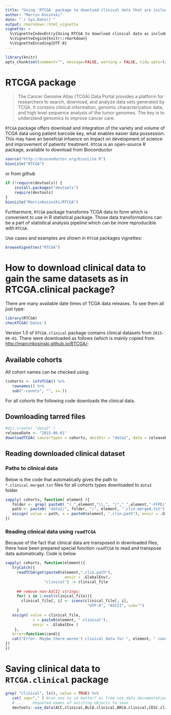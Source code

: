 ---
title: "Using `RTCGA` package to download clinical data that are included in `RTCGA.clinical` package"
author: "Marcin Kosiński"
date: "`r Sys.Date()`"
output: rmarkdown::html_vignette
vignette: >
  %\VignetteIndexEntry{Using RTCGA to download clinical data as included in RTCGA.data}
  %\VignetteEngine{knitr::rmarkdown}
  %\VignetteEncoding{UTF-8}
---

```{r, echo=FALSE}
library(knitr)
opts_chunk$set(comment="", message=FALSE, warning = FALSE, tidy.opts=list(keep.blank.line=TRUE, width.cutoff=150),options(width=150), eval = FALSE)
```

# RTCGA package

> The Cancer Genome Atlas (TCGA) Data Portal provides a platform for researchers to search, download, and analyze data sets generated by TCGA. It contains clinical information, genomic characterization data, and high level sequence analysis of the tumor genomes. The key is to understand genomics to improve cancer care.

`RTCGA` package offers download and integration of the variety and volume of TCGA data using patient barcode key, what enables easier data possession. This may have an benefcial infuence on impact on development of science and improvement of patients' treatment. `RTCGA` is an open-source R package, available to download from Bioconductor 

```{r, eval=FALSE}
source("http://bioconductor.org/biocLite.R")
biocLite("RTCGA")
```

or from github
```{r, eval=FALSE}
if (!require(devtools)) {
    install.packages("devtools")
    require(devtools)
}
biocLite("MarcinKosinski/RTCGA")
```

Furthermore, `RTCGA` package transforms TCGA data to form which is convenient to use in R statistical package. Those data transformations can be a part of statistical analysis pipeline which can be more reproducible with `RTCGA`.

Use cases and examples are shown in `RTCGA` packages vignettes:
```{r, eval=FALSE}
browseVignettes("RTCGA")
```

# How to download clinical data to gain the same datasets as in RTCGA.clinical package?

There are many available date times of TCGA data releases. To see them all just type:
```{r, eval=FALSE}
library(RTCGA)
checkTCGA('Dates')
```

Version 1.0 of `RTCGA.clinical` package contains clinical datasets from `2015-06-01`.
There were downloaded as follows (which is mainly copied from [http://marcinkosinski.github.io/RTCGA/](http://marcinkosinski.github.io/RTCGA/):

## Available cohorts

All cohort names can be checked using:
```{r, eval=FALSE}
(cohorts <- infoTCGA() %>% 
   rownames() %>% 
   sub("-counts", "", x=.))
```

For all cohorts the following code downloads the clinical data.

## Downloading tarred files
```{r, eval=FALSE}
#dir.create( "data2" )
releaseDate <- "2015-06-01"
downloadTCGA( cancerTypes = cohorts, destDir = "data2", date = releaseDate )
```

## Reading downloaded clinical dataset

### Paths to clinical data
Below is the code that automatically gives the path to `*.clinical.merged.txt` files for all cohorts types downloaded to `data2` folder.

```{r, eval=FALSE}
sapply( cohorts, function( element ){
   folder <- grep( paste0( "(_",element,"\\.", "|","_",element,"-FFPE)", ".*Clinical"), list.files("data2/"),value = TRUE)
   path <- paste0( "data2/", folder, "/", element, ".clin.merged.txt")
   assign( value = path, x = paste0(element, ".clin.path"), envir = .GlobalEnv)
}) 
```

### Reading clinical data using `readTCGA`

Because of the fact that clinical data are transposed in downloaded files, there have been prepared special function `readTCGA` to read and transpose data automatically. Code is below


```{r, eval=FALSE}
sapply( cohorts, function(element){
   tryCatch({
     readTCGA(get(paste0(element,".clin.path"),
                          envir = .GlobalEnv),
                 "clinical") -> clinical_file
     
     ## remove non-ASCII strings:
     for( i in 1:ncol(clinical_file)){
       clinical_file[, i] <- iconv(clinical_file[, i],
                                    "UTF-8", "ASCII", sub="")
     }   
   assign( value = clinical_file,
            x = paste0(element, ".clinical"),
            envir = .GlobalEnv )
    },
   error=function(cond){
   cat("Error: Maybe there weren't clinical data for ", element, " cancer.\n")
})
})
```

# Saving clinical data to `RTCGA.clinical` package


```{r, eval=FALSE}
grep( "clinical", ls(), value = TRUE) %>%
   cat( sep="," ) #can one to id better? as from use_data documentation:
   # ...	Unquoted names of existing objects to save
   devtools::use_data(ACC.clinical,BLCA.clinical,BRCA.clinical,CESC.clinical,CHOL.clinical,COAD.clinical,COADREAD.clinical,DLBC.clinical,ESCA.clinical,FPPP.clinical,GBM.clinical,GBMLGG.clinical,HNSC.clinical,KICH.clinical,KIPAN.clinical,KIRC.clinical,KIRP.clinical,LAML.clinical,LGG.clinical,LIHC.clinical,LUAD.clinical,LUSC.clinical,MESO.clinical,OV.clinical,PAAD.clinical,PCPG.clinical,READ.clinical,SKCM.clinical,STAD.clinical,STES.clinical,TGCT.clinical,THCA.clinical,THYM.clinical,UCEC.clinical,UCS.clinical,UVM.clinical, overwrite = TRUE)
```

